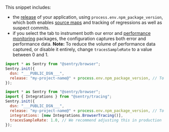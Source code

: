 This snippet includes:
- the [release](/product/releases/) of your application, using `process.env.npm_package_version`, which both enables [source maps](/platforms/javascript/sourcemaps/) and tracking of regressions as well as suspect commits.
- if you select the tab to instrument both our error and [performance monitoring](/product/performance/) packages, the configuration captures both error and performance data. **Note:** To reduce the volume of performance data captured, or disable it entirely, change `tracesSampleRate` to a value between 0 and 1.

```javascript {tabTitle: ESM Errors}
import * as Sentry from "@sentry/browser";
Sentry.init({
  dsn: "___PUBLIC_DSN___",
  release: "my-project-name@" + process.env.npm_package_version, // To set your release version
});
```

```javascript {tabTitle: ESM Errors and Performance}
import * as Sentry from "@sentry/browser";
import { Integrations } from "@sentry/tracing";
Sentry.init({
  dsn: "___PUBLIC_DSN___",
  release: "my-project-name@" + process.env.npm_package_version, // To set your release version
  integrations: [new Integrations.BrowserTracing()],
  tracesSampleRate: 1.0, // We recommend adjusting this in production
});
```
